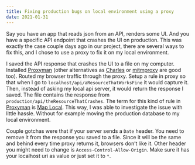 ```yaml
---
title: Fixing production bugs on local environment using a proxy
date: 2021-01-31
---
```


Say you have an app that reads json from an API, renders some UI. And you have a specific API endpoint that crashes the UI on production. This was exactly the case couple days ago in our project, there are several ways to fix this, and I chose to use a proxy to fix it on my local environment.

I saved the API response that crashes the UI to a file on my computer. Installed [Proxyman](https://proxyman.io) (other alternatives as [Charles](https://www.charlesproxy.com/) or [mitmproxy](https://mitmproxy.org) are good too). Routed my browser traffic through the proxy. Setup a rule in proxy so that when I go to `localhost/api/aResourceThatWorksFine` it would capture it. Then, instead of asking my local api server, it would return the response I saved. The file contains the response from `production/api/theResourceThatCrashes`. The term for this kind of rule in [Proxyman](https://proxyman.io) is [Map Local](https://docs.proxyman.io/advanced-features/map-local). This way, I was able to investigate the issue with little hassle. Without for example moving the production database to my local environment.

Couple gotchas were that if your server sends a `Date` header. You need to remove it from the response you saved to a file. Since it will be the same and behind every time proxy returns it, browsers don’t like it. Other header you might need to change is `Access-Control-Allow-Origin`. Make sure it has your localhost uri as value or just set it to `*`.
